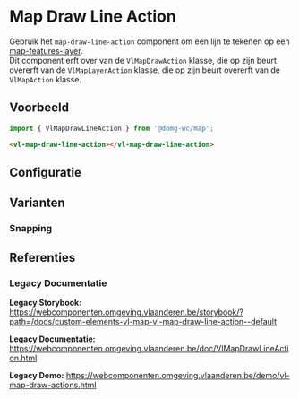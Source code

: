 
# Map Draw Line Action

Gebruik het `map-draw-line-action` component om een lijn te tekenen op een [map-features-layer](/docs/map-layer-vector-layer-features-layer--map-features-layer-default).<br/>
Dit component erft over van de `VlMapDrawAction` klasse, die op zijn beurt overerft van de `VlMapLayerAction` klasse, die op zijn beurt overerft van de `VlMapAction` klasse.

## Voorbeeld

```js
import { VlMapDrawLineAction } from '@domg-wc/map';
```

```html
<vl-map-draw-line-action></vl-map-draw-line-action>
```

<DocsStory id="map-action-draw-action-draw-line-action--map-draw-line-action-default" />

## Configuratie

<ArgsTable story={PRIMARY_STORY} />

## Varianten

### Snapping

<DocsStory id="map-action-draw-action-draw-line-action--map-draw-line-action-snapping" />

## Referenties

### Legacy Documentatie

**Legacy Storybook:** https://webcomponenten.omgeving.vlaanderen.be/storybook/?path=/docs/custom-elements-vl-map-vl-map-draw-line-action--default

**Legacy Documentatie:** https://webcomponenten.omgeving.vlaanderen.be/doc/VlMapDrawLineAction.html

**Legacy Demo:** https://webcomponenten.omgeving.vlaanderen.be/demo/vl-map-draw-actions.html
